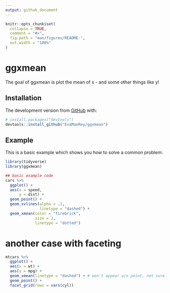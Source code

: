 ```yaml
---
output: github_document
---
```


<!-- README.md is generated from README.Rmd. Please edit that file -->

```r
knitr::opts_chunk$set(
  collapse = TRUE,
  comment = "#>",
  fig.path = "man/figures/README-",
  out.width = "100%"
)
```

# ggxmean

<!-- badges: start -->
<!-- badges: end -->

The goal of ggxmean is plot the mean of x - and some other things like y! 

## Installation

The development version from [GitHub](https://github.com/) with:

``` r
# install.packages("devtools")
devtools::install_github("EvaMaeRey/ggxmean")
```
## Example

This is a basic example which shows you how to solve a common problem:

```r
library(tidyverse)
library(ggxmean)

## basic example code
cars %>% 
  ggplot() +
  aes(x = speed,
      y = dist) +
  geom_point() + 
  geom_xvlines(alpha = .1,
               linetype = "dashed") +
  geom_xmean(color = "firebrick",
             size = 2,
             linetype = "dotted")
```


# another case with faceting

```r
mtcars %>% 
  ggplot() + 
  aes(x = wt) + 
  aes(y = mpg) +
  geom_xmean(linetype = "dashed") + # won't appear w/o point, not sure why
  geom_point() +
  facet_grid(rows = vars(cyl))
```

